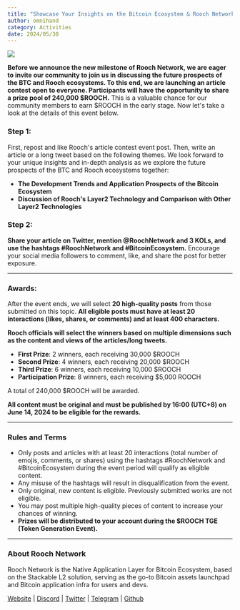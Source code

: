 ```yaml
---
title: "Showcase Your Insights on the Bitcoin Ecosystem & Rooch Network"
author: omnihand
category: Activities
date: 2024/05/30
---
```



<PostHeader />

![](/blog/showcase-insights.jpg)

**Before we announce the new milestone of Rooch Network, we are eager to invite our community to join us in discussing the future prospects of the BTC and Rooch ecosystems. To this end, we are launching an article contest open to everyone. Participants will have the opportunity to share a prize pool of 240,000 $ROOCH.** This is a valuable chance for our community members to earn $ROOCH in the early stage.  Now let's take a look at the details of this event below.

### **Step 1:**

First, repost and like Rooch's article contest event post. Then, write an article or a long tweet based on the following themes. We look forward to your unique insights and in-depth analysis as we explore the future prospects of the BTC and Rooch ecosystems together:

- **The Development Trends and Application Prospects of the Bitcoin Ecosystem**
- **Discussion of Rooch's Layer2 Technology and Comparison with Other Layer2 Technologies**

### **Step 2:**

**Share your article on Twitter, mention @RoochNetwork and 3 KOLs, and use the hashtags #RoochNetwork and #BitcoinEcosystem.** Encourage your social media followers to comment, like, and share the post for better exposure. 

---

### **Awards:**

After the event ends, we will select **20 high-quality posts** from those submitted on this topic. **All eligible posts must have at least 20 interactions (likes, shares, or comments) and at least 400 characters.**

**Rooch officials will select the winners based on multiple dimensions such as the content and views of the articles/long tweets.**

- **First Prize**: 2 winners, each receiving 30,000 $ROOCH
- **Second Prize**: 4 winners, each receiving 20,000 $ROOCH
- **Third Prize**: 6 winners, each receiving 10,000 $ROOCH
- **Participation Prize**: 8 winners, each receiving $5,000 ROOCH

A total of 240,000 $ROOCH will be awarded.

**All content must be original and must be published by 16:00 (UTC+8) on June 14, 2024 to be eligible for the rewards.**

---

### **Rules and Terms**

- Only posts and articles with at least 20 interactions (total number of emojis, comments, or shares) using the hashtags #RoochNetwork and #BitcoinEcosystem during the event period will qualify as eligible content.
- Any misuse of the hashtags will result in disqualification from the event.
- Only original, new content is eligible. Previously submitted works are not eligible.
- You may post multiple high-quality pieces of content to increase your chances of winning.
- **Prizes will be distributed to your account during the $ROOCH TGE (Token Generation Event).**

---

### About Rooch Network

Rooch Network is the Native Application Layer for Bitcoin Ecosystem, based on the Stackable L2 solution, serving as the go-to Bitcoin assets launchpad and Bitcoin application infra for users and devs.

[Website](https://rooch.network/) | [Discord](https://discord.com/invite/rooch) | [Twitter](https://x.com/RoochNetwork) | [Telegram](https://t.me/roochnetwork) | [Github](https://github.com/rooch-network/)
